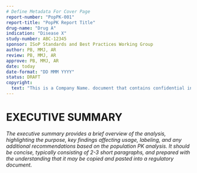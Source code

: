 ```yaml
---
# Define Metadata For Cover Page
report-number: "PopPK-001"
report-title: "PopPK Report Title"
drug-name: "Drug A"
indication: "Disease X"
study-number: ABC-12345
sponsor: ISoP Standards and Best Practices Working Group
author: PB, MMJ, AR
review: PB, MMJ, AR
approve: PB, MMJ, AR
date: today
date-format: "DD MMM YYYY"
status: DRAFT
copyright:
  text: "This is a Company Name. document that contains confidential information. It is intended solely for the recipient and must not be disclosed to any other party. This material may be used only for evaluating or conducting clinical investigations; any other proposed use requires written consent from Company Name."
---
```


# EXECUTIVE SUMMARY {#sec-executive-summary}

*The executive summary provides a brief overview of the analysis, highlighting the purpose, key findings affecting usage, labeling, and any additional recommendations based on the population PK analysis. It should be concise, typically consisting of 2-3 short paragraphs, and prepared with the understanding that it may be copied and pasted into a regulatory document.*
